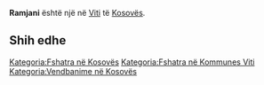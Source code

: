 {{Fshat në 
 | Emri                = Ramjani
 | EmriAlt                = 
 | NAME_SHORT_FORM=      
 | NAME_GENERIC=      
 | NAME_SORT_NAME_RO=      RAMJANI
 | FULL_NAME_RO = Ramjani
 | FULL_NAME_ND_RO=Ramjani
 | SORT_NAME_RG=RAMJANI
 | FULL_NAME_RG=Ramjani
 | FULL_NAME_ND_RG=Ramjani
 | SRP_NAME_SHORT_FORM=      
 | SRP_NAME_GENERIC=      
 | SRP_NAME_SORT_NAME_RO=      
 | SRP_FULL_NAME_RO = 
 | SRP_FULL_NAME_ND_RO=
 | SRP_SORT_NAME_RG=
 | SRP_FULL_NAME_RG=
 | SRP_FULL_NAME_ND_RG=
 | Emri (Rasa dhanore) = 
 | Figura              = 
 | Shteti              = Kosovo
 | Komuna              = Viti
 | Kodi postar         = 
 | Sipërfaqja          = 

 | Popullsia           = 

 | Regj. i popullsisë  = 
 | Dend. e popullsisë  = 
 | Faqja zyrtare       = 
 <!--- Koordinatat ----> 
 | Gjerësia            = 42.376111
 | Gjatësia            = 21.310278
 | Lartësia            = 
}}
'''Ramjani''' është një [[]] në [[Viti]] të [[Kosovës]].

<!-- == Gjeografia == -->
<!-- == Historia == -->
<!-- == Demografia == -->
== Shih edhe ==
{{Komuna Viti}}
{{Kosovo-Administrata-Cung}}

[[Kategoria:Fshatra në Kosovës]]
[[Kategoria:Fshatra në Kommunes Viti]]
[[Kategoria:Vendbanime në Kosovës]]